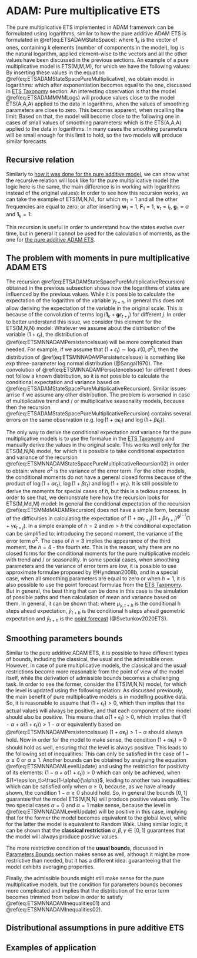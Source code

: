# ADAM: Pure multiplicative ETS
The pure multiplicative ETS implemented in ADAM framework can be formulated using logarithms, similar to how the pure additive ADAM ETS is formulated in \@ref(eq:ETSADAMStateSpace):
\begin{equation}
  \begin{aligned}
		\log y_t = & \mathbf{w}' \log(\mathbf{v}_{t-\mathbf{l}}) + \log(1 + \epsilon_{t}) \\
		\log \mathbf{v}_{t} = & \mathbf{F} \log \mathbf{v}_{t-\mathbf{l}} + \log(\mathbf{1}_k + \mathbf{g} \epsilon_t)
  \end{aligned},
  (\#eq:ETSADAMStateSpacePureMultiplicative)
\end{equation}
where $\mathbf{1}_k$ is the vector of ones, containing $k$ elements (number of components in the model), $\log$ is the natural logarithm, applied element-wise to the vectors and all the other values have been discussed in the previous sections. An example of a pure multiplicative model is ETS(M,M,M), for which we have the following values:
\begin{equation}
  \begin{aligned}
    \mathbf{w} = \begin{pmatrix} 1 \\ 1 \\ 1 \end{pmatrix} & \mathbf{F} = \begin{pmatrix} 1 & 1 & 0 \\ 0 & 1 & 0 \\ 0 & 0 & 1 \end{pmatrix} & \mathbf{g} = \begin{pmatrix} \alpha \\ \beta \\ \gamma \end{pmatrix} \\
    \mathbf{v}_{t} = \begin{pmatrix} l_t \\ b_t \\ s_t \end{pmatrix} & \mathbf{l} = \begin{pmatrix} 1 \\ 1 \\ m \end{pmatrix} & \mathbf{1}_k = \begin{pmatrix} 1 \\ 1 \\ 1 \end{pmatrix}
  \end{aligned}.
  (\#eq:ETSADAMMMMMatrices)
\end{equation}
By inserting these values in the equation \@ref(eq:ETSADAMStateSpacePureMultiplicative), we obtain model in logarithms:
\begin{equation}
	\begin{aligned}
		\log y_t = & \log l_{t-1} + \log b_{t-1} + \log s_{t-m} + \log \left(1 + \epsilon_{t} \right) \\
		\log l_{t} = & \log l_{t-1} + \log b_{t-1} + \log( 1  + \alpha \epsilon_{t}) \\ 
		\log b_{t} = & \log b_{t-1} + \log( 1  + \beta \epsilon_{t}) \\
		\log s_{t} = & \log s_{t-m} + \log( 1  + \gamma \epsilon_{t}) \\
	\end{aligned} ,
	(\#eq:ETSADAMMMMLogs)
\end{equation}
which after exponentiation becomes equal to the one, discussed in [ETS Taxonomy](#ETSTaxonomyMaths) section:
\begin{equation}
  \begin{aligned}
    y_{t} = & l_{t-1} b_{t-1} s_{t-m} (1 + \epsilon_t) \\
    l_t = & l_{t-1} b_{t-1} (1 + \alpha \epsilon_t) \\
    b_t = & b_{t-1} (1 + \beta \epsilon_t) \\
    s_t = & s_{t-m} (1 + \gamma \epsilon_t) 
  \end{aligned}.
  (\#eq:ETSADAMMMM)
\end{equation}
An interesting observation is that the model \@ref(eq:ETSADAMMMMLogs) will produce values close to the model ETS(A,A,A) applied to the data in logarithms, when the values of smoothing parameters are close to zero. This becomes apparent, when recalling the limit:
\begin{equation}
  \lim\limits_{x \to 0}\log(1+x) = x .
\end{equation}
Based on that, the model will become close to the following one in cases of small values of smoothing parameters:
\begin{equation}
	\begin{aligned}
		\log y_t = & \log l_{t-1} + \log b_{t-1} + \log s_{t-m} + \epsilon_{t} \\
		\log l_{t} = & \log l_{t-1} + \log b_{t-1} + \alpha \epsilon_{t} \\ 
		\log b_{t} = & \log b_{t-1} + \beta \epsilon_{t} \\
		\log s_{t} = & \log s_{t-m} + \gamma \epsilon_{t} \\
	\end{aligned} ,
	(\#eq:ETSADAMMMMLogsEquivalent)
\end{equation}
which is the ETS(A,A,A) applied to the data in logarithms. In many cases the smoothing parameters will be small enough for this limit to hold, so the two models will produce similar forecasts.


## Recursive relation {#adamETSPuremultiplicativeRecursive}
Similarly to [how it was done for the pure additive model](#adamETSPureAdditiveRecursive), we can show what the recursive relation will look like for the pure multiplicative model (the logic here is the same, the main difference is in working with logarithms instead of the original values):
\begin{equation}
  \begin{aligned}
    \log y_{t+h} = & \mathbf{w}_{m_1}' \mathbf{F}_{m_1}^{\lceil\frac{h}{m_1}\rceil-1} \log \mathbf{v}_{t} + \mathbf{w}_{m_1}' \sum_{j=1}^{\lceil\frac{h}{m_1}\rceil-1} \mathbf{F}_{m_1}^{j-1} \log \left(\mathbf{1}_k + \mathbf{g}_{m_1} \epsilon_{t+m_1\lceil\frac{h}{m_1}\rceil-j}\right) + \\
    & \mathbf{w}_{m_2}' \mathbf{F}_{m_2}^{\lceil\frac{h}{m_2}\rceil-1} \log \mathbf{v}_{t} + \mathbf{w}_{m_2}' \sum_{j=1}^{\lceil\frac{h}{m_2}\rceil-1} \mathbf{F}_{m_2}^{j-1} \log \left(\mathbf{1}_k + \mathbf{g}_{m_2} \epsilon_{t+m_2\lceil\frac{h}{m_2}\rceil-j}\right) + \\
    & \dots \\
    & \mathbf{w}_{m_d}' \mathbf{F}_{m_d}^{\lceil\frac{h}{m_d}\rceil-1} \log \mathbf{v}_{t} + \mathbf{w}_{m_d}' \sum_{j=1}^{\lceil\frac{h}{m_d}\rceil-1} \mathbf{F}_{m_d}^{j-1} \log \left(\mathbf{1}_k + \mathbf{g}_{m_d} \epsilon_{t+m_d\lceil\frac{h}{m_d}\rceil-j}\right) + \\
    & \log \left(1 + \epsilon_{t+h}\right)
  \end{aligned}.
  (\#eq:ETSADAMStateSpacePureMultiplicativeRecursion)
\end{equation}
In order to see how this recursion works, we can take the example of ETS(M,N,N), for which $m_1=1$ and all the other frequencies are equal to zero:
\begin{equation}
    y_{t+h} = \exp\left(\mathbf{w}_{1}' \mathbf{F}_{1}^{h-1} \log\mathbf{v}_{t} + \mathbf{w}_{1}' \sum_{j=1}^{h-1} \mathbf{F}_{1}^{j-1} \log \left(\mathbf{1}_k + \mathbf{g}_{1} \epsilon_{t+h-j}\right) +\log \left(1 + \epsilon_{t+h}\right)\right) ,
  (\#eq:ETSMNNADAMStateSpacePureMultiplicativeRecursion01)
\end{equation}
or after inserting $\mathbf{w}_{1}=1$, $\mathbf{F}_{1}=1$, $\mathbf{v}_{t}=l_t$, $\mathbf{g}_{1}=\alpha$ and $\mathbf{1}_k=1$:
\begin{equation}
    y_{t+h} = l_t \prod_{j=1}^{h-1} \left(1 + \alpha \epsilon_{t+h-j}\right) \left(1 + \epsilon_{t+h}\right) .
  (\#eq:ETSMNNADAMStateSpacePureMultiplicativeRecursion02)
\end{equation}

This recursion is useful in order to understand how the states evolve over time, but in general it cannot be used for the calculation of moments, as the one for [the pure additive ADAM ETS](#adamETSPureAdditiveRecursive).


## The problem with moments in pure multiplicative ADAM ETS
The recursion \@ref(eq:ETSADAMStateSpacePureMultiplicativeRecursion) obtained in the previous subsection shows how the logarithms of states are influenced by the previous values. While it is possible to calculate the expectation of the logarithm of the variable $y_{t+h}$, in general this does not allow deriving the expectation of the variable in the original scale. This is because of the convolution of terms $\log(\mathbf{1}_k + \mathbf{g} \epsilon_{t+j})$ for different $j$. In order to better understand this issue, we consider this element for the ETS(M,N,N) model:
\begin{equation}
    \log(1+\alpha\epsilon_t) = \log(1-\alpha + \alpha(1+\epsilon_t)).
  (\#eq:ETSMNNADAMPersistenceIssue)
\end{equation}
Whatever we assume about the distribution of the variable $(1+\epsilon_t)$, the distribution of \@ref(eq:ETSMNNADAMPersistenceIssue) will be more complicated than needed. For example, if we assume that $(1+\epsilon_t)\sim\text{log}\mathcal{N}(0,\sigma^2)$, then the distribution of \@ref(eq:ETSMNNADAMPersistenceIssue) is something like exp three-parameter log normal distribution (@Sangal1970). The convolution of \@ref(eq:ETSMNNADAMPersistenceIssue) for different $t$ does not follow a known distribution, so it is not possible to calculate the conditional expectation and variance based on \@ref(eq:ETSADAMStateSpacePureMultiplicativeRecursion). Similar issues arrise if we assume any other distribution. The problem is worsened in case of multiplicative trend and / or multiplicative seasonality models, because then the recursion \@ref(eq:ETSADAMStateSpacePureMultiplicativeRecursion) contains several errors on the same observation (e.g. $\log(1+\alpha\epsilon_t)$ and $\log(1+\beta\epsilon_t)$).

The only way to derive the conditional expectation and variance for the pure multiplicative models is to use the formalue in the [ETS Taxonomy](#ETSTaxonomyMaths) and manually derive the values in the original scale. This works well only for the ETS(M,N,N) model, for which it is possible to take conditional expectation and variance of the recursion \@ref(eq:ETSMNNADAMStateSpacePureMultiplicativeRecursion02) in order to obtain:
\begin{equation}
    \begin{aligned}
	    \mu_{y,t+h} = \text{E}(y_{t+h}|t) = & l_{t} \\
	    \text{V}(y_{t+h}|t) = & l_{t}^2 \left(  \left(1+ \alpha^2 \sigma^2 \right)^{h-1} (1 + \sigma^2) - 1 \right),
	\end{aligned}
	(\#eq:ETSMNNADAMConditionalValues)
\end{equation}
where $\sigma^2$ is the variance of the error term. For the other models, the conditional moments do not have a general closed forms because of the product of $\log(1+\alpha\epsilon_t)$, $\log(1+\beta\epsilon_t)$ and $\log(1+\gamma\epsilon_t)$. It is still possible to derive the moments for special cases of $h$, but this is a tedious process. In order to see that, we demonstrate here how the recursion looks for ETS(M,Md,M) model:
\begin{equation}
	\begin{aligned}
	    & y_{t+h} = l_{t+h-1} b_{t+h-1}^\phi s_{t+h-m} \left(1 + \epsilon_{t+h} \right) = \\
	    & l_{t} b_{t}^{\sum_{j=1}^h{\phi^j}} s_{t+h-m\lceil\frac{h}{m}\rceil} \prod_{j=1}^{h-1} \left( (1 + \alpha \epsilon_{t+j}) \prod_{i=1}^{j} (1 + \beta \epsilon_{t+i})^{\phi^{j-i}} \right) \prod_{j=1}^{\lceil\frac{h}{m}\rceil} \left(1 + \gamma \epsilon_{t+j}\right) \left(1 + \epsilon_{t+h} \right) .
	\end{aligned}
	(\#eq:ETSMMdMADAMRecursion)
\end{equation}
In general the conditional expectation of the recursion \@ref(eq:ETSMMdMADAMRecursion) does not have a simple form, because of the difficulties in calculating the expectation of $(1 + \alpha \epsilon_{t+j})(1 + \beta \epsilon_{t+i})^{\phi^{j-i}}(1 + \gamma \epsilon_{t+j})$. In a simple example of $h=2$ and $m>h$ the conditional expectation can be simplified to:
\begin{equation}
	\mu_{y,t+2} = l_{t} b_{t}^{\phi+\phi^2} \left(1 + \alpha \beta \sigma^2 \right),
	(\#eq:ETSMMdMADAMRecursionHorizon2)
\end{equation}
introducing the second moment, the variance of the error term $\sigma^2$. The case of $h=3$ implies the appearance of the third moment, the $h=4$ - the fourth etc. This is the reason, why there are no closed forms for the conditional moments for the pure multiplicative models with trend and / or seasonality. In some special cases, when smoothing parameters and the variance of error term are low, it is possible to use approximate formulae proposed by @Hyndman2008b, and in a special case, when all smoothing parameters are equal to zero or when $h=1$, it is also possible to use the point forecast formulae from the [ETS Taxonomy](#ETSTaxonomyMaths). But in general, the best thing that can be done in this case is the simulation of possible paths and then calculation of mean and variance based on them. In general, it can be shown that:
\begin{equation}
    \check{y}_{t+h} \leq \hat{y}_{t+h} \leq \mu_{y,t+h} ,
    (\#eq:ETSADAMpointValueInequality)
\end{equation}
where $\mu_{y,t+h}$ is the conditional h steps ahead expectation, $\check{y}_{t+h}$ is the conditional h steps ahead geometric expectation and $\hat{y}_{t+h}$ is the [point forecast](#ETSTaxonomyMaths) (@Svetunkov2020ETS).


## Smoothing parameters bounds
Similar to the pure additive ADAM ETS, it is possible to have different types of bounds, including the classical, the usual and the admissible ones. However, in case of pure multiplicative models, the classical and the usual restrictions become more reasonable from the point of view of the model itself, while the derivation of admissible bounds becomes a challenging task. In order to see the former, consider the ETS(M,N,N) model, for which the level is updated using the following relation:
\begin{equation}
    l_t = l_{t-1} (1 + \alpha\epsilon_t) = l_{t-1} (1-\alpha + \alpha(1+\epsilon_t)).
  (\#eq:ETSMNNADAMLevelUpdate)
\end{equation}
As discussed previously, the main benefit of pure multiplicative models is in modelling positive data. So, it is reasonable to assume that $(1 + \epsilon_t)>0$, which then implies that the actual values will always be positive, and that each component of the model should also be positive. This means that $\alpha(1 + \epsilon_t)>0$, which implies that $(1-\alpha + \alpha(1+\epsilon_t))>1-\alpha$ or equivalently based on \@ref(eq:ETSMNNADAMPersistenceIssue) $(1 + \alpha\epsilon_t)>1-\alpha$ should always hold. Now in order for the model to make sense, the condition $(1 + \alpha\epsilon_t)>0$ should hold as well, ensuring that the level is always positive. This leads to the following set of inequalities:
\begin{equation}
	\begin{aligned}
	(1 + \alpha\epsilon_t)> &0 \\
	(1 + \alpha\epsilon_t)> &1-\alpha
	\end{aligned} .
	(\#eq:ETSMNNADAMInequalities01)
\end{equation}
This can only be satisfied in the case of $1-\alpha\geq0$ or $\alpha\leq1$. Another bounds can be obtained by analysing the equation \@ref(eq:ETSMNNADAMLevelUpdate) and using the restriction for positivity of its elements: $(1-\alpha + \alpha(1+\epsilon_t))>0$ which can only be achieved, when $(1+\epsilon_t)>\frac{1-\alpha}{\alpha}$, leading to another two inequalities:
\begin{equation}
	\begin{aligned}
	(1 + \epsilon_t)> &0 \\
	(1 + \epsilon_t)> &\frac{1-\alpha}{\alpha}
	\end{aligned} ,
	(\#eq:ETSMNNADAMInequalities02)
\end{equation}
which can be satisfied only when $\alpha\geq0$, because, as we have already shown, the condition $1-\alpha\geq0$ should hold. So, in general the bounds $[0, 1]$ guarantee that the model ETS(M,N,N) will produce positive values only. The two special cases $\alpha=0$ and $\alpha=1$ make sense, because the level in \@ref(eq:ETSMNNADAMLevelUpdate) will be positive in this case, implying that for the former the model becomes equivalent to the global level, while for the latter the model is equivalent to Random Walk. Using similar logic, it can be shown that the **classical restriction** $\alpha, \beta, \gamma \in [0, 1]$ guarantees that the model will always produce positive values.

The more restrictive condition of the **usual bounds**, discussed in [Parameters Bounds](#ETSParametersBounds) section makes sense as well, although it might be more restrictive than needed, but it has a different idea: guaranteeing that the model exhibits averaging properties.

Finally, the admissible bounds might still make sense for the pure multiplicative models, but the condition for parameters bounds becomes more complicated and implies that the distribution of the error term becomes trimmed from below in order to satisfy \@ref(eq:ETSMNNADAMInequalities01) and \@ref(eq:ETSMNNADAMInequalities02).


## Distributional assumptions in pure additive ETS


## Examples of application

